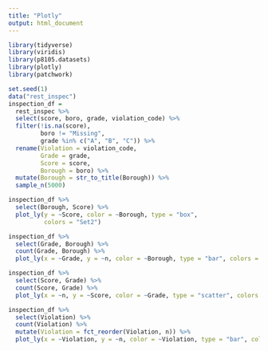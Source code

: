 ```yaml
---
title: "Plotly"
output: html_document
---
```


```r
library(tidyverse)
library(viridis)
library(p8105.datasets)
library(plotly)
library(patchwork)
```

```r
set.seed(1)
data("rest_inspec")
inspection_df = 
  rest_inspec %>% 
  select(score, boro, grade, violation_code) %>% 
  filter(!is.na(score), 
         boro != "Missing", 
         grade %in% c("A", "B", "C")) %>% 
  rename(Violation = violation_code,
         Grade = grade,
         Score = score,
         Borough = boro) %>% 
  mutate(Borough = str_to_title(Borough)) %>% 
  sample_n(5000)
```

```r
inspection_df %>% 
  select(Borough, Score) %>%
  plot_ly(y = ~Score, color = ~Borough, type = "box",
          colors = "Set2")
```

```r
inspection_df %>% 
  select(Grade, Borough) %>% 
  count(Grade, Borough) %>% 
  plot_ly(x = ~Grade, y = ~n, color = ~Borough, type = "bar", colors = "Set2")
```

```r
inspection_df %>% 
  select(Score, Grade) %>% 
  count(Score, Grade) %>% 
  plot_ly(x = ~n, y = ~Score, color = ~Grade, type = "scatter", colors = "Set2")
```

```r
inspection_df %>%
  select(Violation) %>% 
  count(Violation) %>% 
  mutate(Violation = fct_reorder(Violation, n)) %>% 
  plot_ly(x = ~Violation, y = ~n, color = ~Violation, type = "bar", colors = "Set2")
```




